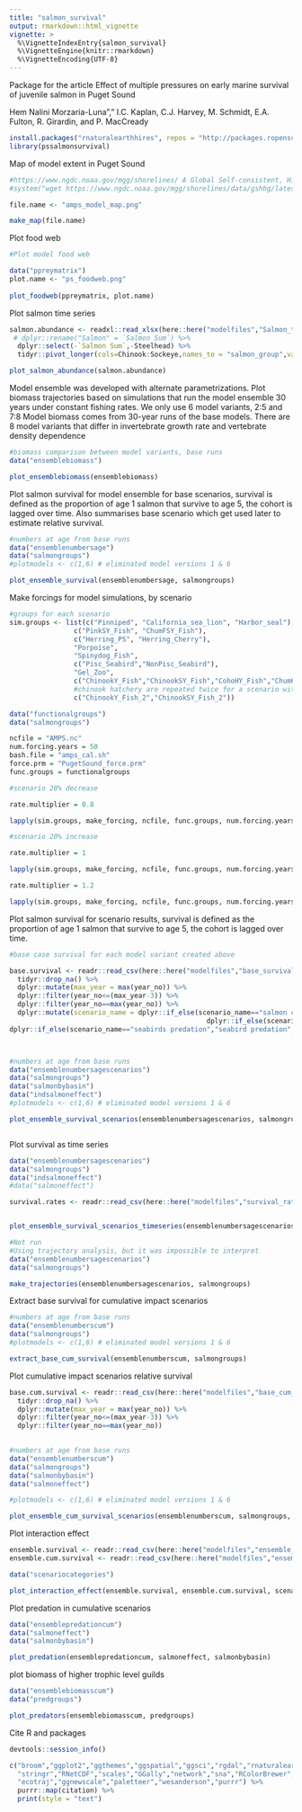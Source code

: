 ```yaml
---
title: "salmon_survival"
output: rmarkdown::html_vignette
vignette: >
  %\VignetteIndexEntry{salmon_survival}
  %\VignetteEngine{knitr::rmarkdown}
  %\VignetteEncoding{UTF-8}
---
```


Package for the article
Effect of multiple pressures on early marine survival of juvenile salmon in Puget Sound

Hem Nalini Morzaria-Luna"," I.C. Kaplan, C.J. Harvey, M. Schmidt, E.A. Fulton, R. Girardin, and P. MacCready


```r
install.packages("rnaturalearthhires", repos = "http://packages.ropensci.org", type = "source")
library(pssalmonsurvival)

```

Map of model extent in Puget Sound

```r

#https://www.ngdc.noaa.gov/mgg/shorelines/ A Global Self-consistent, Hierarchical, High-resolution Geography Database
#system("wget https://www.ngdc.noaa.gov/mgg/shorelines/data/gshhg/latest/gshhg-shp-2.3.7.zip")

file.name <- "amps_model_map.png"

make_map(file.name)

```

Plot food web

```r
#Plot model food web

data("ppreymatrix")
plot.name <- "ps_foodweb.png"
  
plot_foodweb(ppreymatrix, plot.name)


```

Plot salmon time series
```r

salmon.abundance <- readxl::read_xlsx(here::here("modelfiles","Salmon_timeline_Losee.xlsx"), sheet = 1) %>% 
 # dplyr::rename("Salmon" = `Salmon Sum`) %>% 
  dplyr::select(-`Salmon Sum`,-Steelhead) %>% 
  tidyr::pivot_longer(cols=Chinook:Sockeye,names_to = "salmon_group",values_to = "biomass_mt")

plot_salmon_abundance(salmon.abundance)

```


Model ensemble was developed with alternate parametrizations. Plot biomass trajectories based on simulations that run the model ensemble 30 years under constant fishing rates. We only use 6 model variants, 2:5 and 7:8
Model biomass comes from 30-year runs of the base models. There are 8 model variants that differ in invertebrate growth rate and vertebrate density dependence 

```r

#biomass comparison between model variants, base runs
data("ensemblebiomass")

plot_ensemblebiomass(ensemblebiomass)

```


Plot salmon survival for model ensemble for base scenarios, survival is defined as the proportion of age 1 salmon that survive to age 5, the cohort is lagged over time. 
Also summarises base scenario which get used later to estimate relative survival.

```r
#numbers at age from base runs
data("ensemblenumbersage")
data("salmongroups")
#plotmodels <- c(1,6) # eliminated model versions 1 & 6

plot_ensemble_survival(ensemblenumbersage, salmongroups)

```

Make forcings for model simulations, by scenario

```r

#groups for each scenario
sim.groups <- list(c("Pinniped", "California_sea_lion", "Harbor_seal"), 
                c("PinkSY_Fish", "ChumFSY_Fish"), 
                c("Herring_PS", "Herring_Cherry"),
                "Porpoise",
                "Spinydog_Fish", 
                c("Pisc_Seabird","NonPisc_Seabird"),
                "Gel_Zoo", 
                c("ChinookY_Fish","ChinookSY_Fish","CohoHY_Fish","ChumHSY_Fish"),
                #chinook hatchery are repeated twice for a scenario with just Chinook
                c("ChinookY_Fish_2","ChinookSY_Fish_2"))

data("functionalgroups")
data("salmongroups")

ncfile = "AMPS.nc"
num.forcing.years = 50
bash.file = "amps_cal.sh"
force.prm = "PugetSound_force.prm"
func.groups = functionalgroups

#scenario 20% decrease

rate.multiplier = 0.8

lapply(sim.groups, make_forcing, ncfile, func.groups, num.forcing.years, rate.multiplier, bash.file, force.prm, salmongroups)

#scenario 20% increase

rate.multiplier = 1

lapply(sim.groups, make_forcing, ncfile, func.groups, num.forcing.years, rate.multiplier, bash.file, force.prm, salmongroups)

rate.multiplier = 1.2

lapply(sim.groups, make_forcing, ncfile, func.groups, num.forcing.years, rate.multiplier, bash.file, force.prm, salmongroups)


```


Plot salmon survival for scenario results, survival is defined as the proportion of age 1 salmon that survive to age 5, the cohort is lagged over time. 

```r

#base case survival for each model variant created above

base.survival <- readr::read_csv(here::here("modelfiles","base_survival.csv")) %>% 
  tidyr::drop_na() %>%
  dplyr::mutate(max_year = max(year_no)) %>% 
  dplyr::filter(year_no<=(max_year-3)) %>% 
  dplyr::filter(year_no==max(year_no)) %>% 
  dplyr::mutate(scenario_name = dplyr::if_else(scenario_name=="salmon competition","wild pink and chum salmon competition",
                                                 dplyr::if_else(scenario_name=="mammal predation","pinniped predation",
dplyr::if_else(scenario_name=="seabirds predation","seabird predation", scenario_name)))) 



#numbers at age from base runs
data("ensemblenumbersagescenarios")
data("salmongroups")
data("salmonbybasin")
data("indsalmoneffect")                                                                                                                                
#plotmodels <- c(1,6) # eliminated model versions 1 & 6

plot_ensemble_survival_scenarios(ensemblenumbersagescenarios, salmongroups, plotmodels, base.survival, salmonbybasin, indsalmoneffect)



```

Plot survival as time series

```r
data("ensemblenumbersagescenarios")
data("salmongroups")
data("indsalmoneffect")
#data("salmoneffect")

survival.rates <- readr::read_csv(here::here("modelfiles","survival_rates.csv"))


plot_ensemble_survival_scenarios_timeseries(ensemblenumbersagescenarios, salmongroups, indsalmoneffect)

```


```r
#Not run
#Using trajectory analysis, but it was impossible to interpret
data("ensemblenumbersagescenarios")
data("salmongroups")

make_trajectories(ensemblenumbersagescenarios, salmongroups)

```

Extract base survival for cumulative impact scenarios

```r
#numbers at age from base runs
data("ensemblenumberscum")
data("salmongroups")
#plotmodels <- c(1,6) # eliminated model versions 1 & 6

extract_base_cum_survival(ensemblenumberscum, salmongroups)


```


Plot cumulative impact scenarios relative survival
```r

base.cum.survival <- readr::read_csv(here::here("modelfiles","base_cum_survival.csv")) %>% 
  tidyr::drop_na() %>%
  dplyr::mutate(max_year = max(year_no)) %>% 
  dplyr::filter(year_no<=(max_year-3)) %>% 
  dplyr::filter(year_no==max(year_no)) 
     

#numbers at age from base runs
data("ensemblenumberscum")
data("salmongroups")
data("salmonbybasin")
data("salmoneffect")

#plotmodels <- c(1,6) # eliminated model versions 1 & 6

plot_ensemble_cum_survival_scenarios(ensemblenumberscum, salmongroups, base.cum.survival, salmonbybasin, salmoneffect)

```

Plot interaction effect

```r

ensemble.survival <- readr::read_csv(here::here("modelfiles","ensemble_survival.csv")) 
ensemble.cum.survival <- readr::read_csv(here::here("modelfiles","ensemble_cum_survival.csv")) 

data("scenariocategories")

plot_interaction_effect(ensemble.survival, ensemble.cum.survival, scenariocategories)
```

Plot predation in cumulative scenarios
```r

data("ensemblepredationcum")
data("salmoneffect")
data("salmonbybasin")

plot_predation(ensemblepredationcum, salmoneffect, salmonbybasin)

```

plot biomass of higher trophic level guilds
```r
data("ensemblebiomasscum")
data("predgroups")

plot_predators(ensemblebiomasscum, predgroups)


```

Cite R and packages
```r

devtools::session_info()

c("broom","ggplot2","ggthemes","ggspatial","ggsci","rgdal","rnaturalearth","sf","sp","magrittr","ggforce","dplyr","here","ncdf4","readr",
  "stringr","RNetCDF","scales","GGally","network","sna","RColorBrewer","grDevices","colorRamps","colorspace","tidyr","Hmisc","forcats",
  "ecotraj","ggnewscale","paletteer","wesanderson","purrr") %>%
  purrr::map(citation) %>%
  print(style = "text")

```

